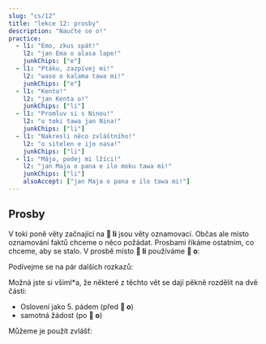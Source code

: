 ---
slug: "cs/12"
title: "lekce 12: prosby"
description: "Naučte se o!"
practice:
  - l1: "Emo, zkus spát!"
    l2: "jan Ema o alasa lape!"
    junkChips: ["e"]
  - l1: "Ptáku, zazpívej mi!"
    l2: "waso o kalama tawa mi!"
    junkChips: ["e"]
  - l1: "Kento!"
    l2: "jan Kenta o!"
    junkChips: ["li"]
  - l1: "Promluv si s Ninou!"
    l2: "o toki tawa jan Nina!"
    junkChips: ["li"]
  - l1: "Nakresli něco zvláštního!"
    l2: "o sitelen e ijo nasa!"
    junkChips: ["li"]
  - l1: "Májo, podej mi lžíci!"
    l2: "jan Maja o pana e ilo moku tawa mi!"
    junkChips: ["li"]
    alsoAccept: ["jan Maja o pana e ilo tawa mi!"]
---


## Prosby

V toki poně věty začnající na **󱤧 li** jsou věty oznamovací. Občas ale místo oznamování faktů chceme o něco požádat. Prosbami říkáme ostatním, co chceme, aby se stalo. V prosbě místo **󱤧 li** používáme **󱥄 o**:

<List>
  <Word sl="o" m="začátek prosby, rozkazu, instrukce, přání" />
  <Sentence sl="ilo li sitelen e pipi." m="Telefon ukazuje brouka." />
  <Sentence sl="ilo o sitelen e soweli!" m="Telefone, ukaž mi kočku!" />
</List>

Podívejme se na pár dalších rozkazů:

<List>
  <Sentence sl="jan o lukin e lipu pona!" m="Lidé, prosíme, přečtěte si dobrý papír!" />
  <Sentence sl="soweli mi o moku pona!" m="Kočko,  najez se prosím dobře!" />
  <Sentence sl="jan lili sina o kama wawa!" m="Ať se tvé dítě stane silným!" />
  <Sentence sl="pona o tawa sina!" m="Nechť jde dobrota k tobě! (Budiž vám požehnáno!)" />
</List>

Možná jste si všiml\*a, že některé z těchto vět se dají pěkně rozdělit na dvě části:
* Oslovení jako 5. pádem (před **󱥄 o**)
* samotná žádost (po **󱥄 o**)

Můžeme je použít zvlášť:

<List>
  <Sentence sl="jan Ema o pini e lupa tomo!" m="Emo, zavři dveře prosím!" />
  <Sentence sl="jan Ema o!" m="Emo!" />
  <Sentence sl="o pini e lupa tomo!" m="Zavři dveře prosím!" />
</List>

<Practice exercises={frontmatter.practice} />
